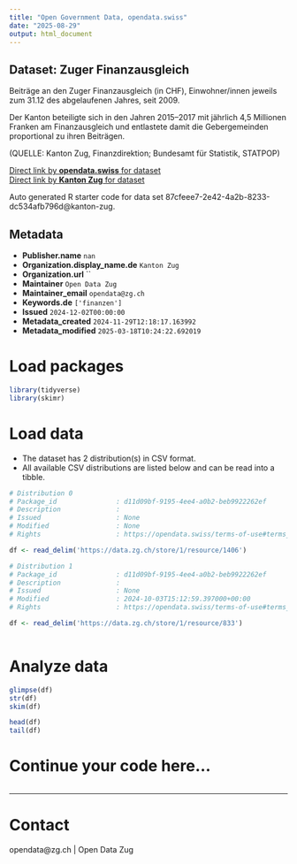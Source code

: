```yaml
---
title: "Open Government Data, opendata.swiss"
date: "2025-08-29"
output: html_document
---
```


## Dataset: Zuger Finanzausgleich

Beiträge an den Zuger Finanzausgleich (in CHF), Einwohner/innen jeweils zum 31.12 des abgelaufenen Jahres, seit 2009.

Der Kanton beteiligte sich in den Jahren 2015–2017 mit jährlich 4,5 Millionen Franken am Finanzausgleich und entlastete damit die Gebergemeinden proportional zu ihren Beiträgen.

(QUELLE: Kanton Zug, Finanzdirektion; Bundesamt für Statistik, STATPOP)

[Direct link by **opendata.swiss** for dataset](https://opendata.swiss/de/dataset/zuger-finanzausgleich)<br>
[Direct link by **Kanton Zug** for dataset](https://www.zg.ch/behoerden/gesundheitsdirektion/statistikfachstelle/themen/oeffentliche-finanzen/finanzausgleich)

Auto generated R starter code for data set 87cfeee7-2e42-4a2b-8233-dc534afb796d@kanton-zug.

## Metadata

- **Publisher.name** `nan`
- **Organization.display_name.de** `Kanton Zug`
- **Organization.url** ``
- **Maintainer** `Open Data Zug`
- **Maintainer_email** `opendata@zg.ch`
- **Keywords.de** `['finanzen']`
- **Issued** `2024-12-02T00:00:00`
- **Metadata_created** `2024-11-29T12:18:17.163992`
- **Metadata_modified** `2025-03-18T10:24:22.692019`


# Load packages

```r

library(tidyverse)
library(skimr)

```

# Load data

-   The dataset has 2 distribution(s) in CSV format.
-   All available CSV distributions are listed below and can be read into a tibble.

```r

# Distribution 0
# Package_id               : d11d09bf-9195-4ee4-a0b2-beb9922262ef
# Description              : 
# Issued                   : None
# Modified                 : None
# Rights                   : https://opendata.swiss/terms-of-use#terms_by

df <- read_delim('https://data.zg.ch/store/1/resource/1406')

# Distribution 1
# Package_id               : d11d09bf-9195-4ee4-a0b2-beb9922262ef
# Description              : 
# Issued                   : None
# Modified                 : 2024-10-03T15:12:59.397000+00:00
# Rights                   : https://opendata.swiss/terms-of-use#terms_by

df <- read_delim('https://data.zg.ch/store/1/resource/833')



```

# Analyze data

```r

glimpse(df)
str(df)
skim(df)

head(df)
tail(df)

```

# Continue your code here...

```r

```

------------------------------------------------------------------------

# Contact

opendata@zg.ch | Open Data Zug
